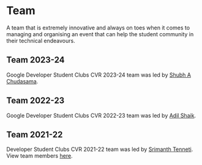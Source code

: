 
# Team

A team that is extremely innovative and always on toes when it comes to managing and organising an event that can help the student community in their technical endeavours.

## Team 2023-24

Google Developer Student Clubs CVR 2023-24 team was led by [Shubh A Chudasama](https://cshubh.com).

<Team data={team2023}/>

## Team 2022-23

Google Developer Student Clubs CVR 2022-23 team was led by [Adil Shaik](https://www.linkedin.com/in/adil-shaik-7497a01b1/).

## Team 2021-22

Developer Student Clubs CVR 2021-22 team was led by [Srimanth Tenneti](https://www.linkedin.com/in/srimanth-tenneti-662b7117b/). View team members [here](/team/2021).